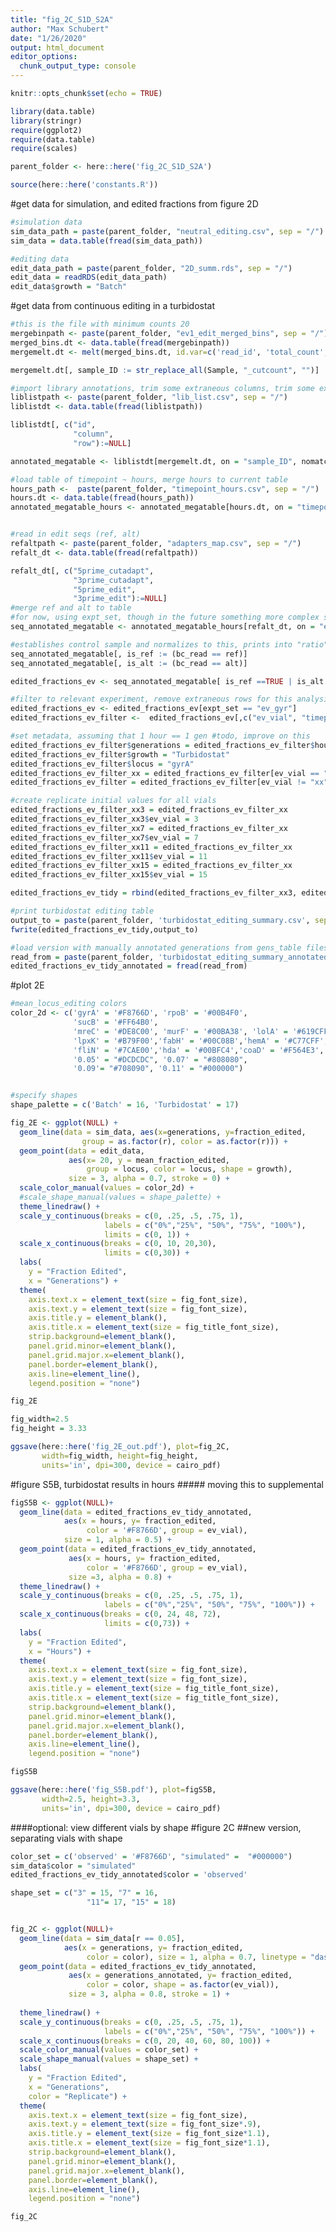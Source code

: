 ```yaml
---
title: "fig_2C_S1D_S2A"
author: "Max Schubert"
date: "1/26/2020"
output: html_document
editor_options: 
  chunk_output_type: console
---
```


```r
knitr::opts_chunk$set(echo = TRUE)

library(data.table)
library(stringr)
require(ggplot2)
require(data.table)
require(scales)

parent_folder <- here::here('fig_2C_S1D_S2A')

source(here::here('constants.R'))
```

#get data for simulation, and edited fractions from figure 2D
```r
#simulation data
sim_data_path = paste(parent_folder, "neutral_editing.csv", sep = "/")
sim_data = data.table(fread(sim_data_path))

#editing data
edit_data_path = paste(parent_folder, "2D_summ.rds", sep = "/")
edit_data = readRDS(edit_data_path)
edit_data$growth = "Batch"
```

#get data from continuous editing in a turbidostat
```r
#this is the file with minimum counts 20
mergebinpath <- paste(parent_folder, "ev1_edit_merged_bins", sep = "/")
merged_bins.dt <- data.table(fread(mergebinpath))
mergemelt.dt <- melt(merged_bins.dt, id.var=c('read_id', 'total_count', 'bc_read'), value.name='Count', variable.name='Sample')

mergemelt.dt[, sample_ID := str_replace_all(Sample, "_cutcount", "")]

#import library annotations, trim some extraneous columns, trim some extraneous rows
liblistpath <- paste(parent_folder, "lib_list.csv", sep = "/")
liblistdt <- data.table(fread(liblistpath))

liblistdt[, c("id",
              "column",
              "row"):=NULL]

annotated_megatable <- liblistdt[mergemelt.dt, on = "sample_ID", nomatch = 0]

#load table of timepoint ~ hours, merge hours to current table
hours_path <-  paste(parent_folder, "timepoint_hours.csv", sep = "/")
hours.dt <- data.table(fread(hours_path))
annotated_megatable_hours <- annotated_megatable[hours.dt, on = "timepoint", nomatch = 0]


#read in edit seqs (ref, alt)
refaltpath <- paste(parent_folder, "adapters_map.csv", sep = "/")
refalt_dt <- data.table(fread(refaltpath))

refalt_dt[, c("5prime_cutadapt",
              "3prime_cutadapt",
              "5prime_edit",
              "3prime_edit"):=NULL]
#merge ref and alt to table
#for now, using expt_set, though in the future something more complex should be used
seq_annotated_megatable <- annotated_megatable_hours[refalt_dt, on = "expt_set", nomatch = 0]

```

```r
#establishes control sample and normalizes to this, prints into "ratio", kill singletons
seq_annotated_megatable[, is_ref := (bc_read == ref)]
seq_annotated_megatable[, is_alt := (bc_read == alt)]

edited_fractions_ev <- seq_annotated_megatable[ is_ref ==TRUE | is_alt == TRUE , fraction_edited := 1- (Count/sum(Count)) , by='Sample'][is_ref == TRUE]

#filter to relevant experiment, remove extraneous rows for this analysis
edited_fractions_ev <- edited_fractions_ev[expt_set == "ev_gyr"]
edited_fractions_ev_filter <-  edited_fractions_ev[,c("ev_vial", "timepoint", "fraction_edited", "hours")]
```

```r
#set metadata, assuming that 1 hour == 1 gen #todo, improve on this
edited_fractions_ev_filter$generations = edited_fractions_ev_filter$hours #todo
edited_fractions_ev_filter$growth = "Turbidostat"
edited_fractions_ev_filter$locus = "gyrA"
edited_fractions_ev_filter_xx = edited_fractions_ev_filter[ev_vial == "xx"] #shared initial time point
edited_fractions_ev_filter = edited_fractions_ev_filter[ev_vial != "xx"] #rm from shared table

#create replicate initial values for all vials
edited_fractions_ev_filter_xx3 = edited_fractions_ev_filter_xx
edited_fractions_ev_filter_xx3$ev_vial = 3
edited_fractions_ev_filter_xx7 = edited_fractions_ev_filter_xx
edited_fractions_ev_filter_xx7$ev_vial = 7
edited_fractions_ev_filter_xx11 = edited_fractions_ev_filter_xx
edited_fractions_ev_filter_xx11$ev_vial = 11
edited_fractions_ev_filter_xx15 = edited_fractions_ev_filter_xx
edited_fractions_ev_filter_xx15$ev_vial = 15

edited_fractions_ev_tidy = rbind(edited_fractions_ev_filter_xx3, edited_fractions_ev_filter_xx7, edited_fractions_ev_filter_xx11, edited_fractions_ev_filter_xx15, edited_fractions_ev_filter)

#print turbidostat editing table
output_to = paste(parent_folder, 'turbidostat_editing_summary.csv', sep = "/")
fwrite(edited_fractions_ev_tidy,output_to)

#load version with manually annotated generations from gens_table files
read_from = paste(parent_folder, 'turbidostat_editing_summary_annotated.csv', sep = "/")
edited_fractions_ev_tidy_annotated = fread(read_from)
```


#plot 2E
```r
#mean_locus_editing colors
color_2d <- c('gyrA' = '#F8766D', 'rpoB' = '#00B4F0',
              'sucB' = '#FF64B0',
              'mreC' = '#DE8C00', 'murF' = '#00BA38', 'lolA' = '#619CFF',
              'lpxK' = '#B79F00','fabH' = '#00C08B','hemA' = '#C77CFF',
              'fliN' = '#7CAE00','hda' = '#00BFC4','coaD' = '#F564E3',
              '0.05' = "#DCDCDC", '0.07' = "#808080",
              '0.09'= "#708090", '0.11' = "#000000")


#specify shapes
shape_palette = c('Batch' = 16, 'Turbidostat' = 17)
```




```r
fig_2E <- ggplot(NULL) + 
  geom_line(data = sim_data, aes(x=generations, y=fraction_edited,
                group = as.factor(r), color = as.factor(r))) +
  geom_point(data = edit_data,
             aes(x= 20, y = mean_fraction_edited,
                 group = locus, color = locus, shape = growth),
             size = 3, alpha = 0.7, stroke = 0) +
  scale_color_manual(values = color_2d) +
  #scale_shape_manual(values = shape_palette) +
  theme_linedraw() +
  scale_y_continuous(breaks = c(0, .25, .5, .75, 1),
                     labels = c("0%","25%", "50%", "75%", "100%"),
                     limits = c(0, 1)) +
  scale_x_continuous(breaks = c(0, 10, 20,30),
                     limits = c(0,30)) +
  labs(
    y = "Fraction Edited",
    x = "Generations") +
  theme(
    axis.text.x = element_text(size = fig_font_size),
    axis.text.y = element_text(size = fig_font_size),
    axis.title.y = element_blank(),
    axis.title.x = element_text(size = fig_title_font_size),
    strip.background=element_blank(),
    panel.grid.minor=element_blank(),
    panel.grid.major.x=element_blank(),
    panel.border=element_blank(),
    axis.line=element_line(),
    legend.position = "none")

fig_2E

```

```r
fig_width=2.5
fig_height = 3.33

ggsave(here::here('fig_2E_out.pdf'), plot=fig_2C,
       width=fig_width, height=fig_height,
       units='in', dpi=300, device = cairo_pdf)
```


#figure S5B, turbidostat results in hours
##### moving this to supplemental
```r
figS5B <- ggplot(NULL)+
  geom_line(data = edited_fractions_ev_tidy_annotated,
            aes(x = hours, y= fraction_edited,
                 color = '#F8766D', group = ev_vial),
            size = 1, alpha = 0.5) +
  geom_point(data = edited_fractions_ev_tidy_annotated,
             aes(x = hours, y= fraction_edited,
                 color = '#F8766D', group = ev_vial),
             size =3, alpha = 0.8) +
  theme_linedraw() +
  scale_y_continuous(breaks = c(0, .25, .5, .75, 1),
                     labels = c("0%","25%", "50%", "75%", "100%")) +
  scale_x_continuous(breaks = c(0, 24, 48, 72),
                     limits = c(0,73)) +
  labs(
    y = "Fraction Edited",
    x = "Hours") +
  theme(
    axis.text.x = element_text(size = fig_font_size),
    axis.text.y = element_text(size = fig_font_size),
    axis.title.y = element_text(size = fig_title_font_size),
    axis.title.x = element_text(size = fig_title_font_size),
    strip.background=element_blank(),
    panel.grid.minor=element_blank(),
    panel.grid.major.x=element_blank(),
    panel.border=element_blank(),
    axis.line=element_line(),
    legend.position = "none")

figS5B

```
```r
ggsave(here::here('fig_S5B.pdf'), plot=figS5B,
       width=2.5, height=3.3,
       units='in', dpi=300, device = cairo_pdf)

```

####optional: view different vials by shape
#figure 2C
##new version, separating vials with shape
```r
color_set = c('observed' = '#F8766D', "simulated" =  "#000000")
sim_data$color = "simulated"
edited_fractions_ev_tidy_annotated$color = 'observed'

shape_set = c("3" = 15, "7" = 16,
                 "11"= 17, "15" = 18)


fig_2C <- ggplot(NULL)+
  geom_line(data = sim_data[r == 0.05],
            aes(x = generations, y= fraction_edited,
                 color = color), size = 1, alpha = 0.7, linetype = "dashed") +
  geom_point(data = edited_fractions_ev_tidy_annotated,
             aes(x = generations_annotated, y= fraction_edited,
                 color = color, shape = as.factor(ev_vial)),
             size = 3, alpha = 0.8, stroke = 1) +
  
  theme_linedraw() +
  scale_y_continuous(breaks = c(0, .25, .5, .75, 1),
                     labels = c("0%","25%", "50%", "75%", "100%")) +
  scale_x_continuous(breaks = c(0, 20, 40, 60, 80, 100)) +
  scale_color_manual(values = color_set) +
  scale_shape_manual(values = shape_set) +
  labs(
    y = "Fraction Edited",
    x = "Generations",
    color = "Replicate") +
  theme(
    axis.text.x = element_text(size = fig_font_size),
    axis.text.y = element_text(size = fig_font_size*.9),
    axis.title.y = element_text(size = fig_font_size*1.1),
    axis.title.x = element_text(size = fig_font_size*1.1),
    strip.background=element_blank(),
    panel.grid.minor=element_blank(),
    panel.grid.major.x=element_blank(),
    panel.border=element_blank(),
    axis.line=element_line(),
    legend.position = "none")

fig_2C
```
